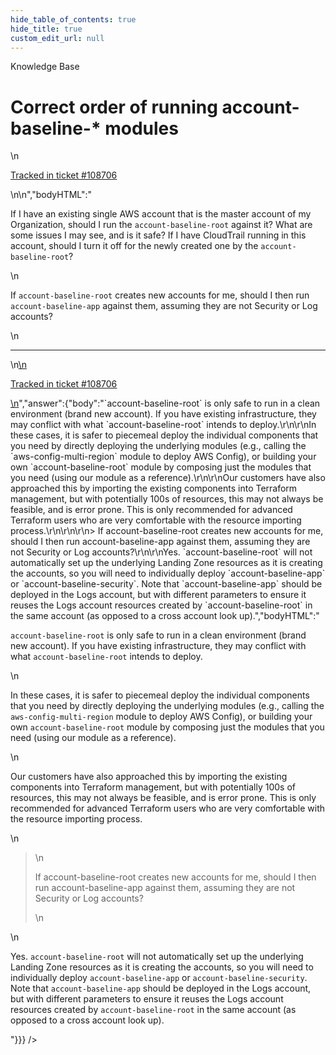 ```yaml
---
hide_table_of_contents: true
hide_title: true
custom_edit_url: null
---
```



<head>
  <link rel="canonical" href="https://github.com/gruntwork-io/knowledge-base/discussions/446" />
</head>

<CenterLayout>
<span className="searchCategory">Knowledge Base</span>
<h1>Correct order of running account-baseline-* modules</h1>
<GitHub discussion={{"id":"D_kwDOF8slf84APsxd","number":446,"author":{"login":"iangrunt"},"title":"Correct order of running account-baseline-* modules","body":"\nIf I have an existing single AWS account that is the master account of my Organization, should I run the `account-baseline-root` against it? What are some issues I may see, and is it safe? If I have CloudTrail running in this account, should I turn it off for the newly created one by the `account-baseline-root`? \r\n\r\nIf `account-baseline-root` creates new accounts for me, should I then run `account-baseline-app` against them, assuming they are not Security or Log accounts?\n\n---\n\n<ins datetime=\"2022-06-02T13:30:48Z\">\n  <p><a href=\"https://support.gruntwork.io/hc/requests/108706\">Tracked in ticket #108706</a></p>\n</ins>\n","bodyHTML":"<p dir=\"auto\">If I have an existing single AWS account that is the master account of my Organization, should I run the <code class=\"notranslate\">account-baseline-root</code> against it? What are some issues I may see, and is it safe? If I have CloudTrail running in this account, should I turn it off for the newly created one by the <code class=\"notranslate\">account-baseline-root</code>?</p>\n<p dir=\"auto\">If <code class=\"notranslate\">account-baseline-root</code> creates new accounts for me, should I then run <code class=\"notranslate\">account-baseline-app</code> against them, assuming they are not Security or Log accounts?</p>\n<hr>\n<ins datetime=\"2022-06-02T13:30:48Z\">\n  <p dir=\"auto\"><a href=\"https://support.gruntwork.io/hc/requests/108706\" rel=\"nofollow\">Tracked in ticket #108706</a></p>\n</ins>","answer":{"body":"`account-baseline-root` is only safe to run in a clean environment (brand new account). If you have existing infrastructure, they may conflict with what `account-baseline-root` intends to deploy.\r\n\r\nIn these cases, it is safer to piecemeal deploy the individual components that you need by directly deploying the underlying modules (e.g., calling the `aws-config-multi-region` module to deploy AWS Config), or building your own `account-baseline-root` module by composing just the modules that you need (using our module as a reference).\r\n\r\nOur customers have also approached this by importing the existing components into Terraform management, but with potentially 100s of resources, this may not always be feasible, and is error prone. This is only recommended for advanced Terraform users who are very comfortable with the resource importing process.\r\n\r\n\r\n> If account-baseline-root creates new accounts for me, should I then run account-baseline-app against them, assuming they are not Security or Log accounts?\r\n\r\nYes. `account-baseline-root` will not automatically set up the underlying Landing Zone resources as it is creating the accounts, so you will need to individually deploy `account-baseline-app` or `account-baseline-security`. Note that `account-baseline-app` should be deployed in the Logs account, but with different parameters to ensure it reuses the Logs account resources created by `account-baseline-root` in the same account (as opposed to a cross account look up).","bodyHTML":"<p dir=\"auto\"><code class=\"notranslate\">account-baseline-root</code> is only safe to run in a clean environment (brand new account). If you have existing infrastructure, they may conflict with what <code class=\"notranslate\">account-baseline-root</code> intends to deploy.</p>\n<p dir=\"auto\">In these cases, it is safer to piecemeal deploy the individual components that you need by directly deploying the underlying modules (e.g., calling the <code class=\"notranslate\">aws-config-multi-region</code> module to deploy AWS Config), or building your own <code class=\"notranslate\">account-baseline-root</code> module by composing just the modules that you need (using our module as a reference).</p>\n<p dir=\"auto\">Our customers have also approached this by importing the existing components into Terraform management, but with potentially 100s of resources, this may not always be feasible, and is error prone. This is only recommended for advanced Terraform users who are very comfortable with the resource importing process.</p>\n<blockquote>\n<p dir=\"auto\">If account-baseline-root creates new accounts for me, should I then run account-baseline-app against them, assuming they are not Security or Log accounts?</p>\n</blockquote>\n<p dir=\"auto\">Yes. <code class=\"notranslate\">account-baseline-root</code> will not automatically set up the underlying Landing Zone resources as it is creating the accounts, so you will need to individually deploy <code class=\"notranslate\">account-baseline-app</code> or <code class=\"notranslate\">account-baseline-security</code>. Note that <code class=\"notranslate\">account-baseline-app</code> should be deployed in the Logs account, but with different parameters to ensure it reuses the Logs account resources created by <code class=\"notranslate\">account-baseline-root</code> in the same account (as opposed to a cross account look up).</p>"}}} />

</CenterLayout>
  

<!-- ##DOCS-SOURCER-START
{
  "sourcePlugin": "github-discussions",
  "hash": "f3801b95310189f419c570433eaa9e58"
}
##DOCS-SOURCER-END -->
